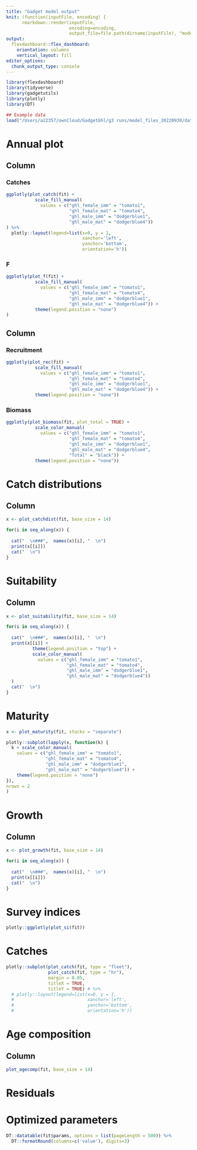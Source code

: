 ```yaml
---
title: "Gadget model output"
knit: (function(inputFile, encoding) { 
      rmarkdown::render(inputFile,
                        encoding=encoding, 
                        output_file=file.path(dirname(inputFile), "model_files", 'model_output_figures.html')) })
output: 
  flexdashboard::flex_dashboard:
    orientation: columns
    vertical_layout: fill
editor_options: 
  chunk_output_type: console
---
```


```r
library(flexdashboard)
library(tidyverse)
library(gadgetutils)
library(plotly)
library(DT)

## Example data
load("/Users/a22357/ownCloud/GadgetGhl/g3 runs/model_files_20220930/data/Fitted and optimized TMB model.rda")
```

Annual plot
=======================================================================

Column {data-width=500}
-----------------------------------------------------------------------

### Catches

```r
ggplotly(plot_catch(fit) + 
           scale_fill_manual(
             values = c("ghl_female_imm" = "tomato1", 
                        "ghl_female_mat" = "tomato4", 
                        "ghl_male_imm" = "dodgerblue1", 
                        "ghl_male_mat" = "dodgerblue4"))
) %>% 
  plotly::layout(legend=list(x=0, y = 1, 
                             xanchor='left',
                             yanchor='bottom',
                             orientation='h')) 
```

### F

```r
ggplotly(plot_f(fit) +
           scale_fill_manual(
             values = c("ghl_female_imm" = "tomato1", 
                        "ghl_female_mat" = "tomato4", 
                        "ghl_male_imm" = "dodgerblue1", 
                        "ghl_male_mat" = "dodgerblue4")) + 
           theme(legend.position = "none")
)
```



Column {data-width=500}
-----------------------------------------------------------------------

### Recruitment

```r
ggplotly(plot_rec(fit) + 
           scale_fill_manual(
             values = c("ghl_female_imm" = "tomato1", 
                        "ghl_female_mat" = "tomato4", 
                        "ghl_male_imm" = "dodgerblue1", 
                        "ghl_male_mat" = "dodgerblue4")) + 
           theme(legend.position = "none"))
```

### Biomass

```r
ggplotly(plot_biomass(fit, plot_total = TRUE) + 
           scale_color_manual(
             values = c("ghl_female_imm" = "tomato1", 
                        "ghl_female_mat" = "tomato4", 
                        "ghl_male_imm" = "dodgerblue1", 
                        "ghl_male_mat" = "dodgerblue4",
                        "Total" = "black")) + 
           theme(legend.position = "none"))
```


Catch distributions 
=======================================================================

Column {.tabset}
-----------------------------------------------------------------------

```r
x <- plot_catchdist(fit, base_size = 14)
```

```r

for(i in seq_along(x)) {
  
  cat("  \n###",  names(x)[i], "  \n")
  print(x[[i]])
  cat("  \n")
}

```

Suitability
=======================================================================

Column {.tabset}
-----------------------------------------------------------------------

```r
x <- plot_suitability(fit, base_size = 14)
```

```r

for(i in seq_along(x)) {
  
  cat("  \n###",  names(x)[i], "  \n")
  print(x[[i]] + 
          theme(legend.position = "top") +
          scale_color_manual(
            values = c("ghl_female_imm" = "tomato1", 
                       "ghl_female_mat" = "tomato4", 
                       "ghl_male_imm" = "dodgerblue1", 
                       "ghl_male_mat" = "dodgerblue4"))
  )
  cat("  \n")
}

```

Maturity 
=======================================================================

```r
x <- plot_maturity(fit, stocks = "separate")

plotly::subplot(lapply(x, function(k) {
  k + scale_color_manual(
    values = c("ghl_female_imm" = "tomato1", 
               "ghl_female_mat" = "tomato4", 
               "ghl_male_imm" = "dodgerblue1", 
               "ghl_male_mat" = "dodgerblue4")) +
    theme(legend.position = "none")
}),
nrows = 2
)
```

Growth 
=======================================================================

Column {.tabset}
-----------------------------------------------------------------------

```r
x <- plot_growth(fit, base_size = 14)
```

```r

for(i in seq_along(x)) {
  
  cat("  \n###",  names(x)[i], "  \n")
  print(x[[i]])
  cat("  \n")
}
```


Survey indices
=======================================================================

```r
plotly::ggplotly(plot_si(fit))
```

Catches
=======================================================================

```r

plotly::subplot(plot_catch(fit, type = "fleet"),
                plot_catch(fit, type = "hr"),
                margin = 0.05,
                titleX = TRUE,
                titleY = TRUE) # %>% 
  # plotly::layout(legend=list(x=0, y = 1, 
  #                            xanchor='left',
  #                            yanchor='bottom',
  #                            orientation='h')) 

```

Age composition 
=======================================================================

Column 
-----------------------------------------------------------------------

```r
plot_agecomp(fit, base_size = 14)
```

Residuals
=======================================================================

Optimized parameters
=======================================================================

```r
DT::datatable(fit$params, options = list(pageLength = 500)) %>%
  DT::formatRound(columns=c('value'), digits=3)
```

